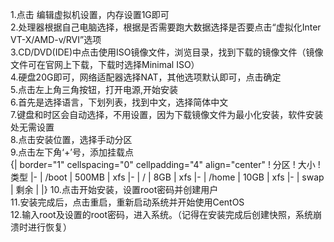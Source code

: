 1.点击 编辑虚拟机设置，内存设置1G即可<br>
2.处理器根据自己电脑选择，根据是否需要跑大数据选择是否要点击“虚拟化Inter VT-X/AMD-v/RVI”选项<br>
3.CD/DVD(IDE)中点击使用ISO镜像文件，浏览目录，找到下载的镜像文件（镜像文件可在官网上下载，下载时选择Minimal ISO）<br>
4.硬盘20G即可，网络适配器选择NAT，其他选项默认即可，点击确定<br>
5.点击左上角三角按钮，打开电源,开始安装<br>
6.首先是选择语言，下划列表，找到中文，选择简体中文<br>
7.键盘和时区会自动选择，不用设置，因为下载镜像文件为最小化安装，软件安装处无需设置<br>
8.点击安装位置，选择手动分区<br>
9.点击左下角‘+’号，添加挂载点<br>
{| border="1" cellspacing="0" cellpadding="4" align="center"
! 分区
! 大小
! 类型
|- 
| /boot
| 500MB
| xfs
|-
| /
| 8GB
| xfs
|-
| /home
| 10GB
| xfs
|-
| swap
| 剩余
| 
|}
10.点击开始安装，设置root密码并创建用户<br>
11.安装完成后，点击重启，重新启动系统并开始使用CentOS<br>
12.输入root及设置的root密码，进入系统。（记得在安装完成后创建快照，系统崩溃时进行恢复）<br>
